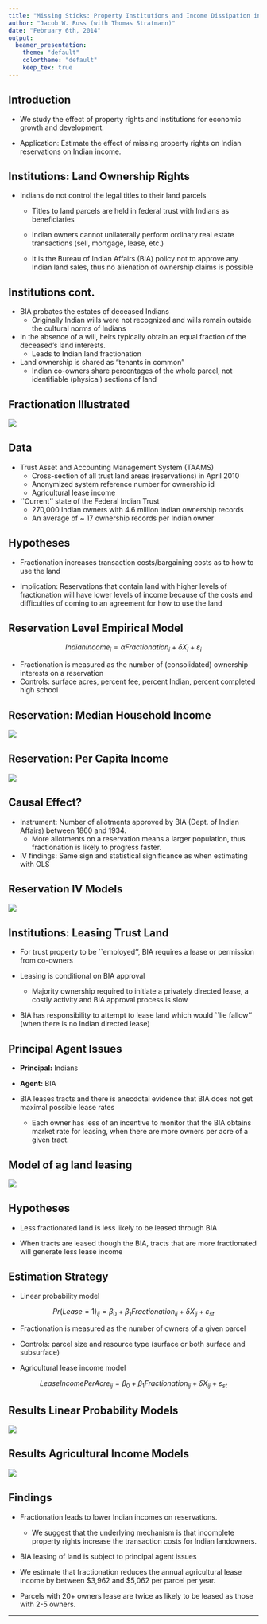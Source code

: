 ```yaml
---
title: "Missing Sticks: Property Institutions and Income Dissipation in Indian Country"
author: "Jacob W. Russ (with Thomas Stratmann)"
date: "February 6th, 2014"
output: 
  beamer_presentation:
    theme: "default"
    colortheme: "default"
    keep_tex: true
---
```


## Introduction

* We study the effect of property rights and institutions for economic 
  growth and development.  

* Application: Estimate the effect of missing property rights on Indian 
  reservations on Indian income.

## Institutions: Land Ownership Rights

* Indians do not control the legal titles to their land parcels
    + Titles to land parcels are held in federal trust with Indians as 
    beneficiaries
    
    + Indian owners cannot unilaterally perform ordinary real estate 
    transactions (sell, mortgage, lease, etc.)  
    
    + It is the Bureau of Indian Affairs (BIA) policy not to approve any 
    Indian land sales, thus no alienation of ownership claims is possible  

## Institutions cont.

* BIA probates the estates of deceased Indians
    + Originally Indian wills were not recognized and wills remain outside the 
      cultural norms of Indians  

* In the absence of a will, heirs typically obtain an equal fraction of 
  the deceased's land interests.
    + Leads to Indian land fractionation

* Land ownership is shared as “tenants in common”
    + Indian co-owners share percentages of the whole parcel, not identifiable 
    (physical) sections of land

## Fractionation Illustrated

\centering
![](heirship-new-opt.png)

## Data

* Trust Asset and Accounting Management System (TAAMS)
    + Cross-section of all trust land areas (reservations) in April 2010
    + Anonymized system reference number for ownership id
    + Agricultural lease income

* ``Current'' state of the Federal Indian Trust
    + 270,000 Indian owners with 4.6 million Indian ownership records  
    + An average of ~ 17 ownership records per Indian owner

## Hypotheses

* Fractionation increases transaction costs/bargaining costs as to how to use 
  the land

* Implication: Reservations that contain land with higher levels of 
  fractionation will have lower levels of income because of the costs and 
  difficulties of coming to an agreement for how to use the land

## Reservation Level Empirical Model

$$ IndianIncome_{i} = \alpha Fractionation_{i} + \delta X_{i} + \varepsilon _{i}$$
    
* Fractionation is measured as the number of (consolidated) ownership interests 
  on a reservation
* Controls: surface acres, percent fee, percent Indian, percent completed high 
  school

## Reservation: Median Household Income

\centering
![](frac_med_hh_inc.jpeg)

## Reservation: Per Capita Income

\centering
![](frac_pcinc.jpeg)

## Causal Effect?

* Instrument: Number of allotments approved by BIA (Dept. of Indian Affairs) 
  between 1860 and 1934.
    + More allotments on a reservation means a larger population, thus 
    fractionation is likely to progress faster.   

* IV findings: Same sign and statistical significance as when estimating 
  with OLS

## Reservation IV Models

\centering
![](Table4.png)

## Institutions: Leasing Trust Land 

* For trust property to be ``employed'', BIA requires a lease or permission 
from co-owners  

* Leasing is conditional on BIA approval
    + Majority ownership required to initiate a privately directed lease, 
    a costly activity and BIA approval process is slow

* BIA has responsibility to attempt to lease land which would ``lie fallow'' 
  (when there is no Indian directed lease)

## Principal Agent Issues

- **Principal:** Indians  
- **Agent:** BIA  

* BIA leases tracts and there is anecdotal evidence that BIA does not get 
  maximal possible lease rates
    + Each owner has less of an incentive to monitor that the BIA obtains 
    market rate for leasing, when there are more owners per acre of a given 
    tract.

## Model of ag land leasing

\centering
![](model.jpeg)

## Hypotheses

* Less fractionated land is less likely to be leased through BIA  

* When tracts are leased though the BIA, tracts that are more fractionated 
  will generate less lease income

## Estimation Strategy

* Linear probability model

$$ Pr(Lease = 1)_{ij} = \beta_{0} + \beta_{1}Fractionation_{ij} + \delta X_{ij} 
+ \varepsilon _{st} $$

* Fractionation is measured as the number of owners of a given parcel  
* Controls: parcel size and resource type (surface or both surface and 
  subsurface) 

* Agricultural lease income model

$$ LeaseIncomePerAcre_{ij} = \beta_{0} + \beta_{1}Fractionation_{ij} + \delta X_{ij} 
+ \varepsilon _{st} $$      

## Results Linear Probability Models

\centering
![](Table7.png)


## Results Agricultural Income Models

\centering
![](Table10.png)

## Findings

* Fractionation leads to lower Indian incomes on reservations.
    + We suggest that the underlying mechanism is that incomplete 
    property rights increase the transaction costs for Indian 
    landowners.  

* BIA leasing of land is subject to principal agent issues

* We estimate that fractionation reduces the annual agricultural lease 
  income by between $3,962 and $5,062 per parcel per year.  

* Parcels with 20+ owners lease are twice as likely to be leased as 
  those with 2-5 owners. 

---

\begin{center}

\huge{Thank you!}

\end{center}

